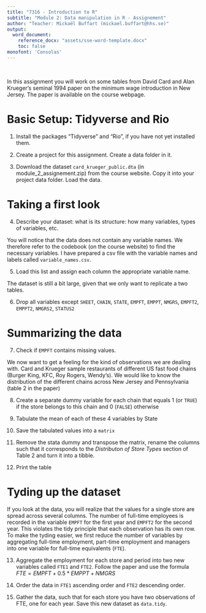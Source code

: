 ```yaml
---
title: "7316 - Introduction to R"
subtitle: "Module 2: Data manipulation in R - Assignement"
author: "Teacher: Mickaël Buffart (mickael.buffart@hhs.se)"
output:
  word_document:
    reference_docx: "assets/sse-word-template.docx"
    toc: false
monofont: 'Consolas'
---
```


<br>
 
In this assignment you will work on some tables from David Card and Alan Krueger's seminal 1994 paper on the minimum wage introduction in New Jersey. The paper is available on the course webpage. 

# Basic Setup: Tidyverse and Rio

1. Install the packages "Tidyverse" and "Rio", if you have not yet installed them.

2. Create a project for this assignment. Create a data folder in it.

3. Download the dataset `card_krueger_public.dta` (in module_2_assignement.zip) from the course website. Copy it into your project data folder. Load the data.


# Taking a first look

4. Describe your dataset: what is its structure: how many variables, types of variables, etc.

You will notice that the data does not contain any variable names. We therefore refer to the codebook (on the course website) to find the necessary variables. I have prepared a csv file with the variable names and labels called `variable_names.csv`. 

5. Load this list and assign each column the appropriate variable name.

The dataset is still a bit large, given that we only want to replicate a two tables.

6. Drop all variables except `SHEET`, `CHAIN`, `STATE`, `EMPFT`, `EMPPT`, `NMGRS`, `EMPFT2`, `EMPPT2`, `NMGRS2`, `STATUS2`


# Summarizing the data

7. Check if `EMPFT` contains missing values.

We now want to get a feeling for the kind of observations we are dealing with. Card and Krueger sample restaurants of different US fast food chains (Burger King, KFC, Roy Rogers, Wendy's). We would like to know the distribution of the different chains across New Jersey and Pennsylvania (table 2 in the paper)

8. Create a separate dummy variable for each chain that equals 1 (or `TRUE`) if the store belongs to this chain and 0 (`FALSE`) otherwise

9. Tabulate the mean of each of these 4 variables by State

10. Save the tabulated values into a `matrix`

11. Remove the stata dummy and transpose the matrix, rename the columns such that it corresponds to the *Distributon of Store Types* section of Table 2 and turn it into a tibble.

12. Print the table

# Tyding up the dataset

If you look at the data, you will realize that the values for a single store are spread across several columns. The number of full-time employees is recorded in the variable `EMPFT` for the first year and `EMPFT2` for the second year. This violates the tidy principle that each observation has its own row. To make the tyding easier, we first reduce the number of variables by aggregating full-time employment, part-time employment and managers into one variable for full-time equivalents (`FTE`).

13. Aggregate the employment for each store and period into two new variables called `FTE1` and `FTE2`. Follow the paper and use the formula $FTE = EMPFT + 0.5 * EMPPT + NMGRS$

14. Order the data in `FTE1` ascending order and `FTE2` descending order.

15. Gather the data, such that for each store you have two observations of FTE, one for each year. Save this new dataset as `data.tidy`. 


